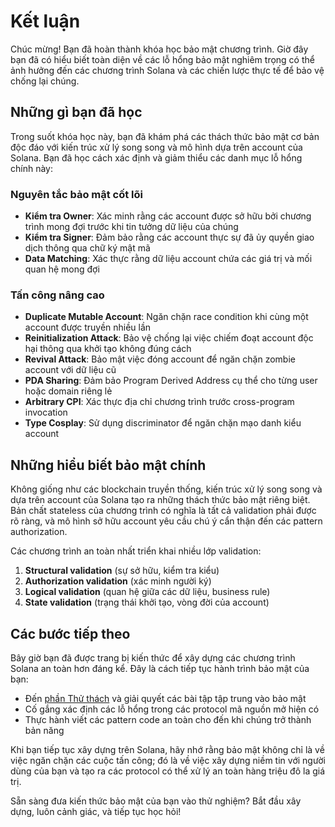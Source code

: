 
# Kết luận

Chúc mừng! Bạn đã hoàn thành khóa học bảo mật chương trình. Giờ đây bạn đã có hiểu biết toàn diện về các lỗ hổng bảo mật nghiêm trọng có thể ảnh hưởng đến các chương trình Solana và các chiến lược thực tế để bảo vệ chống lại chúng.

## Những gì bạn đã học

Trong suốt khóa học này, bạn đã khám phá các thách thức bảo mật cơ bản độc đáo với kiến trúc xử lý song song và mô hình dựa trên account của Solana. Bạn đã học cách xác định và giảm thiểu các danh mục lỗ hổng chính này:

### Nguyên tắc bảo mật cốt lõi
- **Kiểm tra Owner**: Xác minh rằng các account được sở hữu bởi chương trình mong đợi trước khi tin tưởng dữ liệu của chúng
- **Kiểm tra Signer**: Đảm bảo rằng các account thực sự đã ủy quyền giao dịch thông qua chữ ký mật mã
- **Data Matching**: Xác thực rằng dữ liệu account chứa các giá trị và mối quan hệ mong đợi

### Tấn công nâng cao
- **Duplicate Mutable Account**: Ngăn chặn race condition khi cùng một account được truyền nhiều lần
- **Reinitialization Attack**: Bảo vệ chống lại việc chiếm đoạt account độc hại thông qua khởi tạo không đúng cách
- **Revival Attack**: Bảo mật việc đóng account để ngăn chặn zombie account với dữ liệu cũ
- **PDA Sharing**: Đảm bảo Program Derived Address cụ thể cho từng user hoặc domain riêng lẻ
- **Arbitrary CPI**: Xác thực địa chỉ chương trình trước cross-program invocation
- **Type Cosplay**: Sử dụng discriminator để ngăn chặn mạo danh kiểu account

## Những hiểu biết bảo mật chính

Không giống như các blockchain truyền thống, kiến trúc xử lý song song và dựa trên account của Solana tạo ra những thách thức bảo mật riêng biệt. Bản chất stateless của chương trình có nghĩa là tất cả validation phải được rõ ràng, và mô hình sở hữu account yêu cầu chú ý cẩn thận đến các pattern authorization.

Các chương trình an toàn nhất triển khai nhiều lớp validation:
1. **Structural validation** (sự sở hữu, kiểm tra kiểu)
2. **Authorization validation** (xác minh người ký)
3. **Logical validation** (quan hệ giữa các dữ liệu, business rule)
4. **State validation** (trạng thái khởi tạo, vòng đời của account)

## Các bước tiếp theo

Bây giờ bạn đã được trang bị kiến thức để xây dựng các chương trình Solana an toàn hơn đáng kể. Đây là cách tiếp tục hành trình bảo mật của bạn:

- Đến [phần Thử thách](/vi/challenges) và giải quyết các bài tập tập trung vào bảo mật
- Cố gắng xác định các lỗ hổng trong các protocol mã nguồn mở hiện có
- Thực hành viết các pattern code an toàn cho đến khi chúng trở thành bản năng

Khi bạn tiếp tục xây dựng trên Solana, hãy nhớ rằng bảo mật không chỉ là về việc ngăn chặn các cuộc tấn công; đó là về việc xây dựng niềm tin với người dùng của bạn và tạo ra các protocol có thể xử lý an toàn hàng triệu đô la giá trị.

Sẵn sàng đưa kiến thức bảo mật của bạn vào thử nghiệm? Bắt đầu xây dựng, luôn cảnh giác, và tiếp tục học hỏi!
